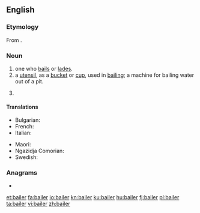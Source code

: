 ==English==

===Etymology===
From {{m|en|bail}}.

===Noun===
{{en-noun}}

# one who [[bail]]s or [[lade]]s.
# a [[utensil]], as a [[bucket]] or [[cup]], used in [[bailing]]; a machine for bailing water out of a pit.
# {{label|en|legal}} {{alternative form of|bailor|lang=en}}

====Translations====
{{trans-top|a utensil}}
* Bulgarian: {{t|bg|черпак}}
* French: {{t+|fr|écope|f}}
* Italian: {{t|it|aggottatoio|m}}
{{trans-mid}}
* Maori: {{t|mi|tīheru}}
* Ngazidja Comorian: {{t|zdj|upvo|c11|c10a}}
* Swedish: {{t|sv|öskar|n}}
{{trans-bottom}}

===Anagrams===
* {{l|en|irable}}

[[et:bailer]]
[[fa:bailer]]
[[io:bailer]]
[[kn:bailer]]
[[ku:bailer]]
[[hu:bailer]]
[[fj:bailer]]
[[pl:bailer]]
[[ta:bailer]]
[[vi:bailer]]
[[zh:bailer]]